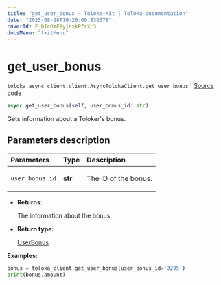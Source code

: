 ```yaml
---
title: "get_user_bonus — Toloka-Kit | Toloka documentation"
date: "2023-08-28T10:26:09.832578"
coverId: F_bIcOYF9yjrxkPZrXc3
docsMenu: "tkitMenu"
---
```


# get_user_bonus

`toloka.async_client.client.AsyncTolokaClient.get_user_bonus` | [Source code](https://github.com/Toloka/toloka-kit/blob/v1.2.1/src/async_client/client.py#L0)

```python
async get_user_bonus(self, user_bonus_id: str)
```

Gets information about a Toloker's bonus.

## Parameters description

| Parameters | Type | Description |
| :----------| :----| :-----------|
`user_bonus_id`|**str**|<p>The ID of the bonus.</p>

* **Returns:**

  The information about the bonus.

* **Return type:**

  [UserBonus](/docs/toloka-kit/reference/toloka.client.user_bonus.UserBonus)

**Examples:**

```python
bonus = toloka_client.get_user_bonus(user_bonus_id='3295')
print(bonus.amount)
```